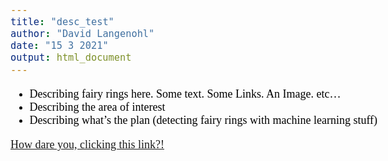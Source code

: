 ```yaml
---
title: "desc_test"
author: "David Langenohl"
date: "15 3 2021"
output: html_document
---
```


<style type="text/css">

body{ /* Normal  */
      font-size: 18px;
      font-family: "Times New Roman", Times, serif;
      color: Black;
  }
  
</style>

* Describing fairy rings here. Some text. Some Links. An Image. etc...
* Describing the area of interest
* Describing what's the plan (detecting fairy rings with machine learning stuff)

<a href="https://en.wikipedia.org/wiki/Fairy_ring" target="_blank">How dare you, clicking this link?!</a>